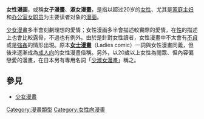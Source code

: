 {{multiple issues|
{{expand|time=2014-10-23T03:43:30+00:00}}
{{expert|time=2014-10-23T03:43:30+00:00}}
{{unreferenced|time=2014-10-23T03:43:30+00:00}}
}}
'''女性漫画'''，或稱'''女子漫畫'''、'''淑女漫畫'''，是指以超过20岁的[[女性|女性]]、尤其是[[家庭主妇|家庭主妇]]和[[办公室女职员|办公室女职员]]为主要读者对象的[[漫画|漫画]]。

[[少女漫畫|少女漫畫]]多半會刻劃理想的愛情；女性漫画多半會描述較實際的愛情，在[[性愛|性]]的描述上也會比較露骨，不過也有例外。由於是針對女性讀者，女性漫畫中不太會有[[绿帽子|不貞]]或是[[強姦|強姦]]的情形出現。原本'''[[女士漫畫|女士漫畫]]'''（Ladies comic）一詞與女性漫畫同義，但後來逐漸成為[[成人向|成人向]]的女性漫畫俗稱。另外，以20歲以上女性為閱眾、但內容偏戀愛的漫畫，在日本另有專用名詞「[[少淑女漫畫|少淑女漫畫]]」稱之。

== 參見 ==
{{Wiktionary}}
* [[少女漫畫|少女漫畫]]

{{Manga-stub}}

[[Category:漫畫類型|Category:漫畫類型]]
[[Category:女性向漫畫|Category:女性向漫畫]]